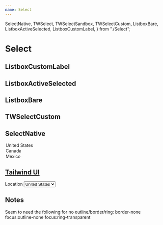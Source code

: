 ```yaml
---
name: Select
---
```


  SelectNative,
  TWSelect,
  TWSelectSandbox,
  TWSelectCustom,
  ListboxBare,
  ListboxActiveSelected,
  ListboxCustomLabel,
} from "./Select";

# Select

## ListboxCustomLabel

<Playground>
  <div className="w-full max-w-xs mx-auto">
    <ListboxCustomLabel />
  </div>
</Playground>

## ListboxActiveSelected

<Playground>
  <div className="w-full max-w-xs mx-auto">
    <ListboxActiveSelected />
  </div>
</Playground>

## ListboxBare

<Playground>
  <div className="w-full max-w-xs mx-auto">
    <ListboxBare />
  </div>
</Playground>

## TWSelectCustom

<Playground>
  <div className="w-full max-w-xs mx-auto">
    <TWSelectCustom />
  </div>
</Playground>

## SelectNative

<Playground>
  <div className="flex flex-col gap-1">
    <div className="w-full max-w-xs mx-auto">
      <SelectNative id="location" name="location" defaultValue="Canada">
        <option>United States</option>
        <option>Canada</option>
        <option>Mexico</option>
      </SelectNative>
    </div>
  </div>
</Playground>

## [Tailwind UI](https://tailwindui.com/components/application-ui/forms/select-menus)

<Playground>
  <div className="w-full max-w-xs mx-auto">
    <label
      htmlFor="location"
      className="block text-sm font-medium text-gray-700"
    >
      Location
    </label>
    <select
      id="location"
      name="location"
      className="mt-1 block w-full pl-3 pr-10 py-2 text-base border-gray-300 focus:outline-none focus:ring-indigo-500 focus:border-indigo-500 sm:text-sm rounded-md"
      defaultValue="Canada"
    >
      <option>United States</option>
      <option>Canada</option>
      <option>Mexico</option>
    </select>
  </div>
</Playground>

## Notes

Seem to need the following for no outline/border/ring: border-none focus:outline-none focus:ring-transparent
